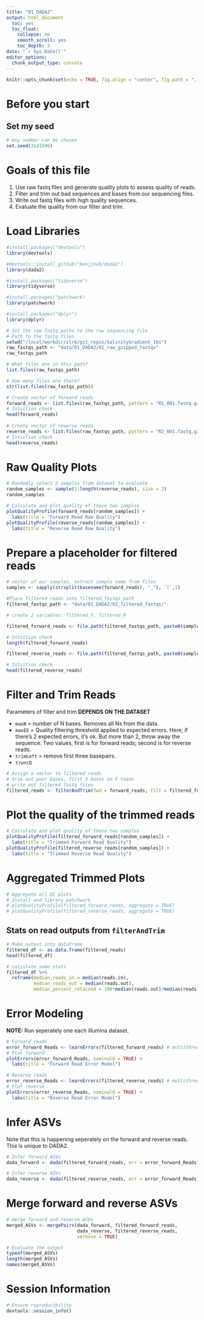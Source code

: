 ```yaml
---
title: "01_DADA2"
output: html_document
  toc: yes
  toc_float:
    collapse: no
    smooth_scroll: yes
    toc_depth: 3
date: "`r Sys.Date()`"
editor_options: 
  chunk_output_type: console
---
```


```r
knitr::opts_chunk$set(echo = TRUE, fig.align = "center", fig.path = "../figures/01_DADA2/") # Send any figures to this folder
```

# Before you start

## Set my seed

```r
# Any number can be chosen
set.seed(3141596)
```

# Goals of this file

1. Use raw fastq files and generate quality plots to assess quality of reads.
2. Filter and trim out bad sequences and bases from our sequencing files.
3. Write out fastq files with high quality sequences.
4. Evaluate the quality from our filter and trim.

# Load Libraries
```r
#install.packages("devtools")
library(devtools)

#devtools::install_github("benjjneb/dada2")
library(dada2)

#install.packages("tidyverse")
library(tidyverse)

#install.packages("patchwork)
library(patchwork)

#install.packages("dplyr")
library(dplyr)
```

```r
# Set the raw fastq paths to the raw sequencing file
# Path to the fastq files
setwd("/local/workdir/zlr6/git_repos/SalinityGradient_16s")
raw_fastqs_path <- "data/01_DADA2/01_raw_gzipped_fastqs"
raw_fastqs_path

# What files are in this path?
list.files(raw_fastqs_path)

# How many files are there?
str(list.files(raw_fastqs_path))

# Create vector of forward reads
forward_reads <- list.files(raw_fastqs_path, pattern = "R1_001.fastq.gz", full.names = TRUE)
# Intuition check
head(forward_reads)
 
# Create vector of reverse reads
reverse_reads <- list.files(raw_fastqs_path, pattern = "R2_001.fastq.gz", full.names = TRUE)
# Intuition check
head(reverse_reads)
```

# Raw Quality Plots
```r
# Randomly select 2 samples from dataset to evaluate
random_samples <- sample(1:length(reverse_reads), size = 2)
random_samples

# Calculate and plot quality of these two samples
plotQualityProfile(forward_reads[random_samples]) + 
  labs(title = "Forward Read Raw Quality")
plotQualityProfile(reverse_reads[random_samples]) + 
  labs(title = "Reverse Read Raw Quality")
```

# Prepare a placeholder for filtered reads
```r
# vector of our samples, extract sample name from files
samples <- sapply(strsplit(basename(forward_reads), "_"), `[`,1)

#Place filtered reads into filtered_fastqs_path
filtered_fastqs_path <- "data/01_DADA2/02_filtered_fastqs/"

# create 2 variables: filtered_F, filtered_R

filtered_forward_reads <- file.path(filtered_fastqs_path, paste0(samples, "_R1_filtered.fastq.gz"))

# Intuition check
length(filtered_forward_reads)

filtered_reverse_reads <- file.path(filtered_fastqs_path, paste0(samples, "_R2_filtered.fastq.gz"))

# Intuition check
head(filtered_reverse_reads)
```

# Filter and Trim Reads

Parameters of filter and trim **DEPENDS ON THE DATASET**

- `maxN` = number of N bases. Removes all Ns from the data.
- `maxEE` = Quality filtering threshold applied to expected errors. Here, if there's 2 expected errors, it's ok. But more than 2, throw away the sequence. Two values, first is for forward reads; second is for reverse reads.
- `trimLeft` = remove first three basepairs.
- `truncQ`

```r
# Assign a vector to filtered reads
# trim out poor bases, first 3 bases on F reads
# write out filtered fastq files
filtered_reads <- filterAndTrim(fwd = forward_reads, filt = filtered_forward_reads, rev = reverse_reads, filt.rev = filtered_reverse_reads, maxN = 0, maxEE = (c(2,2)), trimLeft = 3, truncQ = 2, rm.phix = TRUE, compress = TRUE) # multithread = TRUE
```

# Plot the quality of the trimmed reads

```r
# Calculate and plot quality of these two samples
plotQualityProfile(filtered_forward_reads[random_samples]) + 
  labs(title = "Trimmed Forward Read Quality")
plotQualityProfile(filtered_reverse_reads[random_samples]) + 
  labs(title = "Trimmed Reverse Read Quality")
```

# Aggregated Trimmed Plots
```r
# Aggregate all QC plots
# Install and library patchwork
# plotQualityProfile(filtered_forward_reads, aggregate = TRUE)
# plotQualityProfile(filtered_reverse_reads, aggregate = TRUE)
```

## Stats on read outputs from `filterAndTrim`
```r
# Make output into dataframe
filtered_df <- as.data.frame(filtered_reads)
head(filtered_df)

# calculate some stats
filtered_df %>%
  reframe(median_reads_in = median(reads.in),
          median_reads_out = median(reads.out),
          median_percent_retained = 100*median(reads.out)/median(reads.in))
```

# Error Modeling

**NOTE:** Run seperately one each illumina dataset.
```r
# Forward reads
error_forward_Reads <- learnErrors(filtered_forward_reads) # multithread = TRUE
# Plot forward
plotErrors(error_forward_Reads, nominalQ = TRUE) +
  labs(title = "Forward Read Error Model")

# Reverse reads
error_reverse_Reads <- learnErrors(filtered_reverse_reads) # multithread = TRUE
# Plot reverse
plotErrors(error_reverse_Reads, nominalQ = TRUE) +
  labs(title = "Reverse Read Error Model")


```

# Infer ASVs

Note that this is happening seperately on the forward and reverse reads. This is unique to DADA2.

```r
# Infer forward ASVs
dada_forward <- dada(filtered_forward_reads, err = error_forward_Reads) # multithread = TRUE

# Infer reverse ASVs
dada_reverse <- dada(filtered_reverse_reads, err = error_forward_Reads) # multithread = TRUE
```

# Merge forward and reverse ASVs
```r
# merge forward and reverse ASVs
merged_ASVs <- mergePairs(dada_forward, filtered_forward_reads,
                          dada_reverse, filtered_reverse_reads, 
                          verbose = TRUE)

# Evaluate the output
typeof(merged_ASVs)
length(merged_ASVs)
names(merged_ASVs)
```

# Session Information
```r
# Ensure reproducibility
devtools::session_info()
```